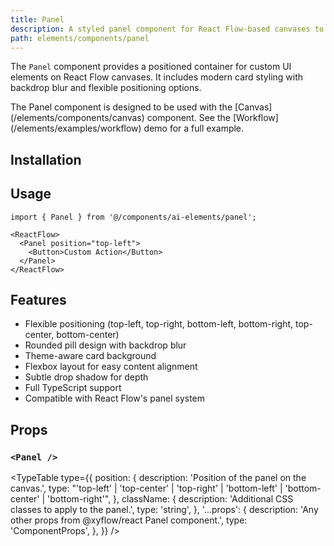 ```yaml
---
title: Panel
description: A styled panel component for React Flow-based canvases to position custom UI elements.
path: elements/components/panel
---
```


The `Panel` component provides a positioned container for custom UI elements on React Flow canvases. It includes modern card styling with backdrop blur and flexible positioning options.

<Callout>
  The Panel component is designed to be used with the [Canvas](/elements/components/canvas) component. See the [Workflow](/elements/examples/workflow) demo for a full example.
</Callout>

## Installation

<ElementsInstaller path="panel" />

## Usage

```tsx
import { Panel } from '@/components/ai-elements/panel';
```

```tsx
<ReactFlow>
  <Panel position="top-left">
    <Button>Custom Action</Button>
  </Panel>
</ReactFlow>
```

## Features

- Flexible positioning (top-left, top-right, bottom-left, bottom-right, top-center, bottom-center)
- Rounded pill design with backdrop blur
- Theme-aware card background
- Flexbox layout for easy content alignment
- Subtle drop shadow for depth
- Full TypeScript support
- Compatible with React Flow's panel system

## Props

### `<Panel />`

<TypeTable
  type={{
    position: {
      description: 'Position of the panel on the canvas.',
      type: "'top-left' | 'top-center' | 'top-right' | 'bottom-left' | 'bottom-center' | 'bottom-right'",
    },
    className: {
      description: 'Additional CSS classes to apply to the panel.',
      type: 'string',
    },
    '...props': {
      description: 'Any other props from @xyflow/react Panel component.',
      type: 'ComponentProps<typeof Panel>',
    },
  }}
/>